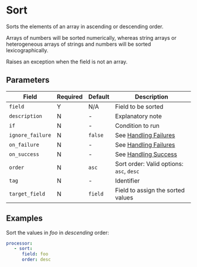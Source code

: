 # Sort

<Synopsis>
Sorts the elements of an array in ascending or descending order.
</Synopsis>

Arrays of numbers will be sorted numerically, whereas string arrays or heterogeneous arrays of strings and numbers will be sorted lexicographically.

Raises an exception when the field is not an array.

## Parameters

|Field|Required|Default|Description|
|---|---|---|---|
|`field`|Y|N/A|Field to be sorted|
|`description`|N|-|Explanatory note|
|`if`|N|-|Condition to run|
|`ignore_failure`|N|`false`|See [Handling Failures](../handling-failures.mdx)|
|`on_failure`|N|-|See [Handling Failures](../handling-failures.mdx)|
|`on_success`|N|-|See [Handling Success](../handling-success.mdx)|
|`order`|N|`asc`|Sort order: Valid options: `asc`, `desc`|
|`tag`|N|-|Identifier|
|`target_field`|N|`field`|Field to assign the sorted values|

## Examples

Sort the values in _foo_ in _descending_ order:

```yaml
processor:
   - sort:
      field: foo
      order: desc
```
